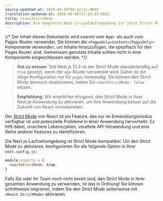 ```yaml
---
source-updated-at: 2025-05-16T04:52:11.000Z
translation-updated-at: 2025-06-06T17:56:33.664Z
title: reactStrictMode
description: Die komplette Next.js-Laufzeitumgebung ist jetzt Strict Mode-kompatibel. Erfahren Sie, wie Sie sich aktiv dafür entscheiden können
---
```


{/* Der Inhalt dieses Dokuments wird sowohl vom App- als auch vom Pages-Router verwendet. Sie können die `<PagesOnly>Content</PagesOnly>`-Komponente verwenden, um Inhalte hinzuzufügen, die spezifisch für den Pages Router sind. Gemeinsam genutzte Inhalte sollten nicht in eine Komponente eingeschlossen werden. */}

> **Gut zu wissen**: Seit Next.js 13.4 ist der Strict Mode standardmäßig auf `true` gesetzt, wenn der `app`-Router verwendet wird. Daher ist die obige Konfiguration nur für `pages` notwendig. Sie können den Strict Mode dennoch deaktivieren, indem Sie `reactStrictMode: false` setzen.

> **Empfehlung**: Wir empfehlen dringend, den Strict Mode in Ihrer Next.js-Anwendung zu aktivieren, um Ihre Anwendung besser auf die Zukunft von React vorzubereiten.

Der [Strict Mode](https://react.dev/reference/react/StrictMode) von React ist ein Feature, das nur im Entwicklungsmodus verfügbar ist und potenzielle Probleme in einer Anwendung hervorhebt. Es hilft dabei, unsichere Lebenszyklen, veraltete API-Verwendung und eine Reihe anderer Features zu identifizieren.

Die Next.js-Laufzeitumgebung ist Strict Mode-kompatibel. Um den Strict Mode zu aktivieren, konfigurieren Sie die folgende Option in Ihrer `next.config.js`:

```js filename="next.config.js"
module.exports = {
  reactStrictMode: true,
}
```

Falls Sie oder Ihr Team noch nicht bereit sind, den Strict Mode in Ihrer gesamten Anwendung zu verwenden, ist das in Ordnung! Sie können schrittweise migrieren, indem Sie den Strict Mode seitenweise mit `<React.StrictMode>` aktivieren.
